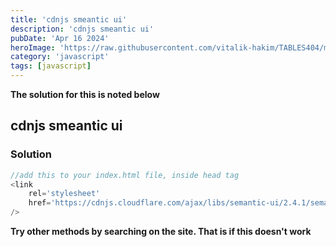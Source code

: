 ```yaml
---
title: 'cdnjs smeantic ui'
description: 'cdnjs smeantic ui'
pubDate: 'Apr 16 2024'
heroImage: 'https://raw.githubusercontent.com/vitalik-hakim/TABLES404/main/error_b/JavaScript.png'
category: 'javascript'
tags: [javascript]
---
```


**The solution for this is noted below**

## cdnjs smeantic ui

### Solution

```javascript
//add this to your index.html file, inside head tag
<link
	rel='stylesheet'
	href='https://cdnjs.cloudflare.com/ajax/libs/semantic-ui/2.4.1/semantic.min.css'
/>
```

**Try other methods by searching on the site. That is if this doesn't work**
